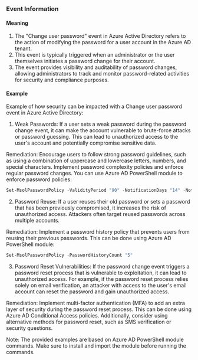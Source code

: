 
### Event Information

#### Meaning

1. The "Change user password" event in Azure Active Directory refers to the action of modifying the password for a user account in the Azure AD tenant.
2. This event is typically triggered when an administrator or the user themselves initiates a password change for their account.
3. The event provides visibility and auditability of password changes, allowing administrators to track and monitor password-related activities for security and compliance purposes.

#### Example

Example of how security can be impacted with a Change user password event in Azure Active Directory:

1. Weak Passwords: If a user sets a weak password during the password change event, it can make the account vulnerable to brute-force attacks or password guessing. This can lead to unauthorized access to the user's account and potentially compromise sensitive data.

Remediation: Encourage users to follow strong password guidelines, such as using a combination of uppercase and lowercase letters, numbers, and special characters. Implement password complexity policies and enforce regular password changes. You can use Azure AD PowerShell module to enforce password policies:

```powershell
Set-MsolPasswordPolicy -ValidityPeriod "90" -NotificationDays "14" -NotificationBeforePasswordExpires "7" -PasswordHistoryCount "5" -MinPasswordLength "8" -MinPasswordAge "1"
```

2. Password Reuse: If a user reuses their old password or sets a password that has been previously compromised, it increases the risk of unauthorized access. Attackers often target reused passwords across multiple accounts.

Remediation: Implement a password history policy that prevents users from reusing their previous passwords. This can be done using Azure AD PowerShell module:

```powershell
Set-MsolPasswordPolicy -PasswordHistoryCount "5"
```

3. Password Reset Vulnerabilities: If the password change event triggers a password reset process that is vulnerable to exploitation, it can lead to unauthorized access. For example, if the password reset process relies solely on email verification, an attacker with access to the user's email account can reset the password and gain unauthorized access.

Remediation: Implement multi-factor authentication (MFA) to add an extra layer of security during the password reset process. This can be done using Azure AD Conditional Access policies. Additionally, consider using alternative methods for password reset, such as SMS verification or security questions.

Note: The provided examples are based on Azure AD PowerShell module commands. Make sure to install and import the module before running the commands.

